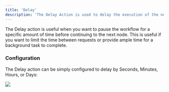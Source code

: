 ```yaml
---
title: 'Delay'
description: 'The Delay Action is used to delay the execution of the next node in the workflow.'
---
```


The Delay action is useful when you want to pause the workflow for a specific amount of time before continuing to the
next node. This is useful if you want to limit the time between requests or provide ample time for a background task to
complete.

### Configuration

The Delay action can be simply configured to delay by Seconds, Minutes, Hours, or Days:

<Frame caption="Set a delay time">
    <img src="https://storage.googleapis.com/versori-assets/apps/user-docs/actions/delay/delay-config.png" />
</Frame>
